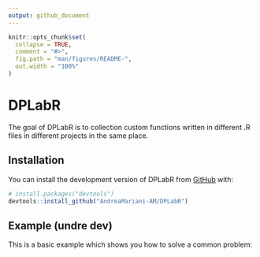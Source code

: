 ```yaml
---
output: github_document
---
```


<!-- README.md is generated from README.Rmd. Please edit that file -->

```r
knitr::opts_chunk$set(
  collapse = TRUE,
  comment = "#>",
  fig.path = "man/figures/README-",
  out.width = "100%"
)
```

# DPLabR

<!-- badges: start -->
<!-- badges: end -->

The goal of DPLabR is to collection custom functions written in different .R files in different
projects in the same place.

## Installation

You can install the development version of DPLabR from [GitHub](https://github.com/AndreaMariani-AM/DPLabR) with:

``` r
# install.packages("devtools")
devtools::install_github("AndreaMariani-AM/DPLabR")
```

## Example (undre dev)

This is a basic example which shows you how to solve a common problem:

